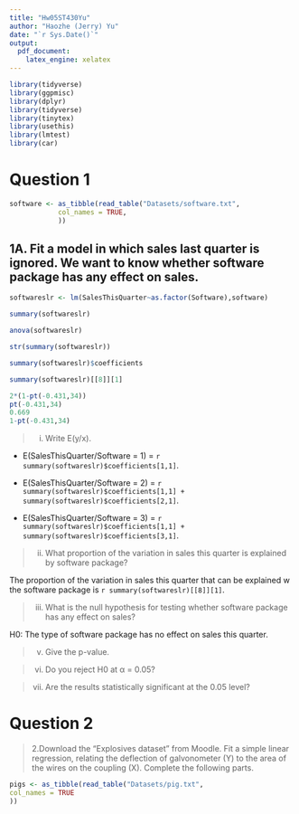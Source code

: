 ```yaml
---
title: "Hw05ST430Yu"
author: "Haozhe (Jerry) Yu"
date: "`r Sys.Date()`"
output: 
  pdf_document:
    latex_engine: xelatex
---
```


```r
library(tidyverse)
library(ggpmisc)
library(dplyr)
library(tidyverse)
library(tinytex)
library(usethis)
library(lmtest)
library(car)
```

# Question 1

```r
software <- as_tibble(read_table("Datasets/software.txt",
            col_names = TRUE,
            ))
```

## 1A. Fit a model in which sales last quarter is ignored. We want to know whether software package has any effect on sales.

```r
softwareslr <- lm(SalesThisQuarter~as.factor(Software),software)

summary(softwareslr)

anova(softwareslr)

str(summary(softwareslr))

summary(softwareslr)$coefficients

summary(softwareslr)[[8]][1]

2*(1-pt(-0.431,34))
pt(-0.431,34)
0.669
1-pt(-0.431,34)
```
> i. Write E(y/x).

- E(SalesThisQuarter/Software = 1) = `r summary(softwareslr)$coefficients[1,1]`.

- E(SalesThisQuarter/Software = 2) = `r summary(softwareslr)$coefficients[1,1] + summary(softwareslr)$coefficients[2,1]`.

- E(SalesThisQuarter/Software = 3) = `r summary(softwareslr)$coefficients[1,1] + summary(softwareslr)$coefficients[3,1]`.

> ii. What proportion of the variation in sales this quarter is explained by software package? 

The proportion of the variation in sales this quarter that can be explained w the software package is `r summary(softwareslr)[[8]][1]`.

 > iii. What is the null hypothesis for testing whether software package has any effect on sales? 
 
 H0: The type of software package has no effect on sales this quarter. 

> v. Give the p-value. 

> vi. Do you reject H0 at α = 0.05? 

> vii. Are the results statistically significant at the 0.05 level? 

# Question 2 

> 2.Download the “Explosives dataset” from Moodle. Fit a simple linear regression, relating the deflection of 
galvonometer (Y) to the area of the wires on the coupling (X). Complete the following parts. 

```r
pigs <- as_tibble(read_table("Datasets/pig.txt",
col_names = TRUE
))
```

